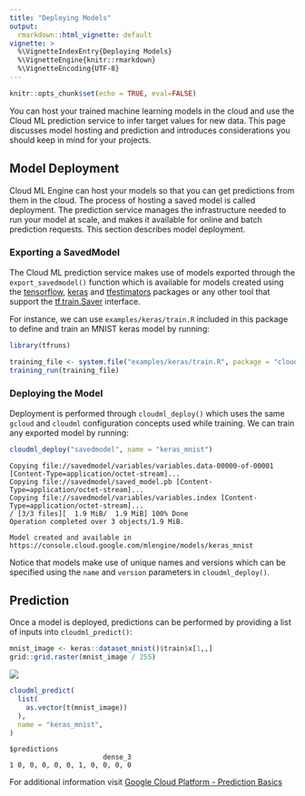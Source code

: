 ```yaml
---
title: "Deploying Models"
output: 
  rmarkdown::html_vignette: default
vignette: >
  %\VignetteIndexEntry{Deploying Models}
  %\VignetteEngine{knitr::rmarkdown}
  %\VignetteEncoding{UTF-8}
---
```



```r
knitr::opts_chunk$set(echo = TRUE, eval=FALSE)
```

You can host your trained machine learning models in the cloud and use the Cloud ML prediction service to infer target values for new data. This page discusses model hosting and prediction and introduces considerations you should keep in mind for your projects.

## Model Deployment

Cloud ML Engine can host your models so that you can get predictions from them in the cloud. The process of hosting a saved model is called deployment. The prediction service manages the infrastructure needed to run your model at scale, and makes it available for online and batch prediction requests. This section describes model deployment.

### Exporting a SavedModel

The Cloud ML prediction service makes use of models exported through the
`export_savedmodel()` function which is available for models created using the [tensorflow](https://tensorflow.rstudio.com/tensorflow/), [keras](https://tensorflow.rstudio.com/keras/) and
[tfestimators](https://tensorflow.rstudio.com/tfestimators/) packages or any other tool that support the [tf.train.Saver](https://www.tensorflow.org/api_docs/python/tf/train/Saver) interface.

For instance, we can use `examples/keras/train.R` included in this package to define
and train an MNIST keras model by running:

```r
library(tfruns)

training_file <- system.file("examples/keras/train.R", package = "cloudml")
training_run(training_file)
```


### Deploying the Model

Deployment is performed through `cloudml_deploy()` which uses the same `gcloud`
and `cloudml` configuration concepts used while training. We can
train any exported model by running:

```r
cloudml_deploy("savedmodel", name = "keras_mnist")
```
```
Copying file://savedmodel/variables/variables.data-00000-of-00001 [Content-Type=application/octet-stream]...
Copying file://savedmodel/saved_model.pb [Content-Type=application/octet-stream]...
Copying file://savedmodel/variables/variables.index [Content-Type=application/octet-stream]...
/ [3/3 files][  1.9 MiB/  1.9 MiB] 100% Done                                    
Operation completed over 3 objects/1.9 MiB.

Model created and available in https://console.cloud.google.com/mlengine/models/keras_mnist
```

Notice that models make use of unique names and versions which can be specified
using the `name` and `version` parameters in `cloudml_deploy()`.

## Prediction

Once a model is deployed, predictions can be performed by providing a list of inputs into
`cloudml_predict()`:

```r
mnist_image <- keras::dataset_mnist()$train$x[1,,]
grid::grid.raster(mnist_image / 255)
```

![](images/deploy-keras-mnist-image.png)

```r
cloudml_predict(
  list(
    as.vector(t(mnist_image))
  ),
  name = "keras_mnist",
)
```

```
$predictions
                       dense_3
1 0, 0, 0, 0, 0, 1, 0, 0, 0, 0
```

For additional information visit [Google Cloud Platform - Prediction Basics](https://cloud.google.com/ml-engine/docs/prediction-overview)
